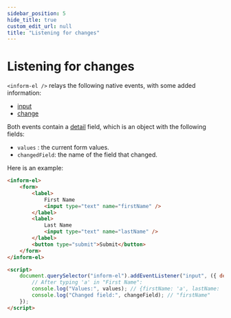 ```yaml
---
sidebar_position: 5
hide_title: true
custom_edit_url: null
title: "Listening for changes"
---
```


# Listening for changes

`<inform-el />` relays the following native events, with some added information:

-   [input](https://developer.mozilla.org/en-US/docs/Web/API/HTMLElement/input_event)
-   [change](https://developer.mozilla.org/en-US/docs/Web/API/HTMLElement/change_event)

Both events contain a [detail](https://developer.mozilla.org/en-US/docs/Web/API/CustomEvent/detail) field, which is an object with the following fields:

-   `values` : the current form values.
-   `changedField`: the name of the field that changed.

Here is an example:

```html
<inform-el>
    <form>
        <label>
            First Name
            <input type="text" name="firstName" />
        </label>
        <label>
            Last Name
            <input type="text" name="lastName" />
        </label>
        <button type="submit">Submit</button>
    </form>
</inform-el>

<script>
    document.querySelector("inform-el").addEventListener("input", ({ detail: { values, changeField } }) => {
        // After typing 'a' in "First Name":
        console.log("Values:", values); // {firstName: 'a', lastName: ''}
        console.log("Changed field:", changeField); // "firstName"
    });
</script>
```
